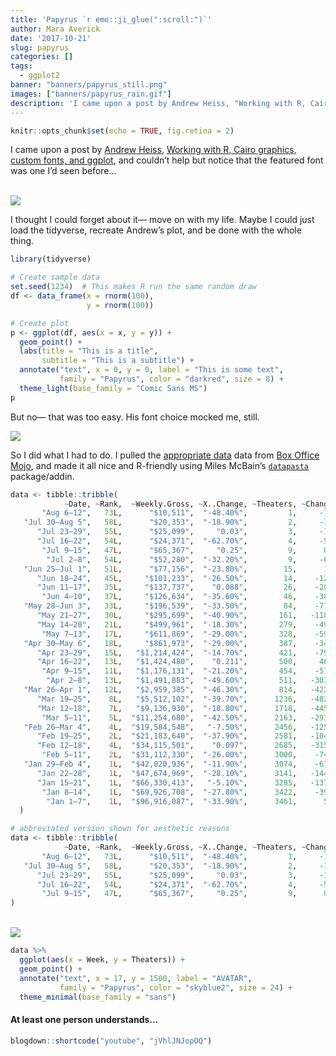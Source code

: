 ```yaml
---
title: 'Papyrus `r emo::ji_glue(":scroll:")`'
author: Mara Averick
date: '2017-10-21'
slug: papyrus
categories: []
tags:
  - ggplot2
banner: "banners/papyrus_still.png"
images: ["banners/papyrus_rain.gif"]
description: 'I came upon a post by Andrew Heiss, "Working with R, Cairo graphics, custom fonts, and ggplot," and couldn’t help but notice that the featured font was one I’d seen before...'
---
```


```r
knitr::opts_chunk$set(echo = TRUE, fig.retina = 2)
```

I came upon a post by [Andrew Heiss](https://twitter.com/andrewheiss), [Working with R, Cairo graphics, custom fonts, and ggplot](https://www.andrewheiss.com/pelican/blog/2017/09/27/working-with-r-cairo-graphics-custom-fonts-and-ggplot/), and couldn't help but notice that the featured font was one I'd seen before...

<br />
![](https://i.imgur.com/rguhe3a.gif)
<br />

I thought I could forget about it— move on with my life. Maybe I could just load the tidyverse, recreate Andrew's plot, and be done with the whole thing.

```r
library(tidyverse)

# Create sample data
set.seed(1234)  # This makes R run the same random draw
df <- data_frame(x = rnorm(100),
                 y = rnorm(100))

# Create plot
p <- ggplot(df, aes(x = x, y = y)) +
  geom_point() +
  labs(title = "This is a title",
       subtitle = "This is a subtitle") +
  annotate("text", x = 0, y = 0, label = "This is some text",
           family = "Papyrus", color = "darkred", size = 8) +
  theme_light(base_family = "Comic Sans MS")
p
```

But no— that was too easy. His font choice mocked me, still.

![](https://i.imgur.com/65xRpzK.gif)
<br />

So I did what I had to do. I pulled the [appropriate data](http://www.boxofficemojo.com/movies/?page=weekly&id=avatar.htm&sort=weeknum&order=ASC&p=.htm) data from [Box Office Mojo](http://www.boxofficemojo.com/), and made it all nice and R-friendly using Miles McBain's [`datapasta`](https://github.com/MilesMcBain/datapasta) package/addin.

```r
data <- tibble::tribble(
            ~Date, ~Rank,  ~Weekly.Gross, ~X..Change, ~Theaters, ~Change,      ~Avg.,  ~Gross.to.Date, ~Week,
       "Aug 6–12",   73L,      "$10,511",  "-48.40%",         1,     -1L,  "$10,511",  "$749,766,139",   34L,
   "Jul 30–Aug 5",   58L,      "$20,353",  "-18.90%",         2,     -1L,  "$10,177",  "$749,755,628",   33L,
      "Jul 23–29",   55L,      "$25,099",     "0.03",         3,     -1L,   "$8,366",  "$749,735,275",   32L,
      "Jul 16–22",   54L,      "$24,371",  "-62.70%",         4,     -5L,   "$6,093",  "$749,710,176",   31L,
       "Jul 9–15",   47L,      "$65,367",     "0.25",         9,      0L,   "$7,263",  "$749,685,805",   30L,
        "Jul 2–8",   54L,      "$52,280",  "-32.20%",         9,     -6L,   "$5,809",  "$749,620,438",   29L,
   "Jun 25–Jul 1",   51L,      "$77,156",  "-23.80%",        15,      1L,   "$5,144",  "$749,568,158",   28L,
      "Jun 18–24",   45L,     "$101,233",  "-26.50%",        14,    -12L,   "$7,231",  "$749,491,002",   27L,
      "Jun 11–17",   35L,     "$137,737",    "0.088",        26,    -20L,   "$5,298",  "$749,389,769",   26L,
       "Jun 4–10",   37L,     "$126,634",  "-35.60%",        46,    -38L,   "$2,753",  "$749,252,032",   25L,
   "May 28–Jun 3",   33L,     "$196,539",  "-33.50%",        84,    -77L,   "$2,340",  "$749,125,398",   24L,
      "May 21–27",   30L,     "$295,699",  "-40.90%",       161,   -118L,   "$1,837",  "$748,928,859",   23L,
      "May 14–20",   21L,     "$499,961",  "-18.30%",       279,    -49L,   "$1,792",  "$748,633,160",   22L,
       "May 7–13",   17L,     "$611,869",  "-29.00%",       328,    -59L,   "$1,865",  "$748,133,199",   21L,
   "Apr 30–May 6",   18L,     "$861,973",  "-29.00%",       387,    -34L,   "$2,227",  "$747,521,330",   20L,
      "Apr 23–29",   15L,   "$1,214,424",  "-14.70%",       421,    -79L,   "$2,885",  "$746,659,357",   19L,
      "Apr 16–22",   13L,   "$1,424,480",    "0.211",       500,     46L,   "$2,849",  "$745,444,933",   18L,
       "Apr 9–15",   11L,   "$1,176,131",  "-21.20%",       454,    -57L,   "$2,591",  "$744,020,453",   17L,
        "Apr 2–8",   13L,   "$1,491,883",  "-49.60%",       511,   -303L,   "$2,920",  "$742,844,322",   16L,
   "Mar 26–Apr 1",   12L,   "$2,959,385",  "-46.30%",       814,   -422L,   "$3,636",  "$741,352,439",   15L,
      "Mar 19–25",    8L,   "$5,512,102",  "-39.70%",      1236,   -482L,   "$4,460",  "$738,393,054",   14L,
      "Mar 12–18",    7L,   "$9,136,930",  "-18.80%",      1718,   -445L,   "$5,318",  "$732,880,952",   13L,
       "Mar 5–11",    5L,  "$11,254,680",  "-42.50%",      2163,   -293L,   "$5,203",  "$723,744,022",   12L,
   "Feb 26–Mar 4",    4L,  "$19,584,548",   "-7.50%",      2456,   -125L,   "$7,974",  "$712,489,342",   11L,
      "Feb 19–25",    2L,  "$21,183,640",  "-37.90%",      2581,   -104L,   "$8,208",  "$692,904,794",   10L,
      "Feb 12–18",    4L,  "$34,115,501",    "0.097",      2685,   -315L,  "$12,706",  "$671,721,154",    9L,
       "Feb 5–11",    2L,  "$31,112,330",  "-26.00%",      3000,    -74L,  "$10,371",  "$637,605,653",    8L,
   "Jan 29–Feb 4",    1L,  "$42,020,936",  "-11.90%",      3074,    -67L,  "$13,670",  "$606,493,323",    7L,
      "Jan 22–28",    1L,  "$47,674,969",  "-28.10%",      3141,   -144L,  "$15,178",  "$564,472,387",    6L,
      "Jan 15–21",    1L,  "$66,330,413",   "-5.10%",      3285,   -137L,  "$20,192",  "$516,797,418",    5L,
       "Jan 8–14",    1L,  "$69,926,708",  "-27.80%",      3422,    -39L,  "$20,434",  "$450,467,005",    4L,
        "Jan 1–7",    1L,  "$96,916,087",  "-33.90%",      3461,      5L,  "$28,002",  "$380,540,297",    3L
  )
```

```r
# abbreviated version shown for aesthetic reasons
data <- tibble::tribble(
            ~Date, ~Rank,  ~Weekly.Gross, ~X..Change, ~Theaters, ~Change,      ~Avg.,  ~Gross.to.Date, ~Week,
       "Aug 6–12",   73L,      "$10,511",  "-48.40%",         1,     -1L,  "$10,511",  "$749,766,139",   34L,
   "Jul 30–Aug 5",   58L,      "$20,353",  "-18.90%",         2,     -1L,  "$10,177",  "$749,755,628",   33L,
      "Jul 23–29",   55L,      "$25,099",     "0.03",         3,     -1L,   "$8,366",  "$749,735,275",   32L,
      "Jul 16–22",   54L,      "$24,371",  "-62.70%",         4,     -5L,   "$6,093",  "$749,710,176",   31L,
       "Jul 9–15",   47L,      "$65,367",     "0.25",         9,      0L,   "$7,263",  "$749,685,805",   30L
)
```


<br />
![](https://i.imgur.com/NVyluuJ.gif)
<br />

```r
data %>%
  ggplot(aes(x = Week, y = Theaters)) +
  geom_point() +
  annotate("text", x = 17, y = 1500, label = "AVATAR",
           family = "Papyrus", color = "skyblue2", size = 24) +
  theme_minimal(base_family = "sans")
```

#### At least one person understands...

```r
blogdown::shortcode("youtube", "jVhlJNJopOQ")
```

